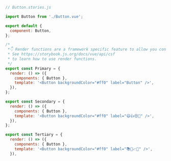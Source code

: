 ```js
// Button.stories.js

import Button from './Button.vue';

export default {
  component: Button,
};

/*
 *👇 Render functions are a framework specific feature to allow you control on how the component renders.
 * See https://storybook.js.org/docs/vue/api/csf
 * to learn how to use render functions.
 */
export const Primary = {
  render: () => ({
    components: { Button },
    template: '<Button backgroundColor="#ff0" label="Button" />',
  }),
};

export const Secondary = {
  render: () => ({
    components: { Button },
    template: '<Button backgroundColor="#ff0" label="😄👍😍💯" />',
  }),
};

export const Tertiary = {
  render: () => ({
    components: { Button },
    template: '<Button backgroundColor="#ff0" label="📚📕📈🤓" />',
  }),
```
